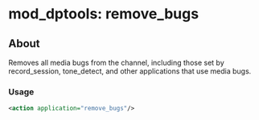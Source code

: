 
# mod_dptools: remove_bugs 

 

## About

Removes all media bugs from the channel, including those set by record\_session, tone\_detect, and other applications that use media bugs.


### Usage

```xml
<action application="remove_bugs"/>
```


